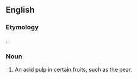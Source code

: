 ==English==

===Etymology===
{{etyl|la|en}} {{m|la|acetaria||[[salad]] plants}}.

===Noun===
{{en-noun|?}}

# An acid pulp in certain fruits, such as the pear.
#: {{rfquotek|lang=en|Grew}}